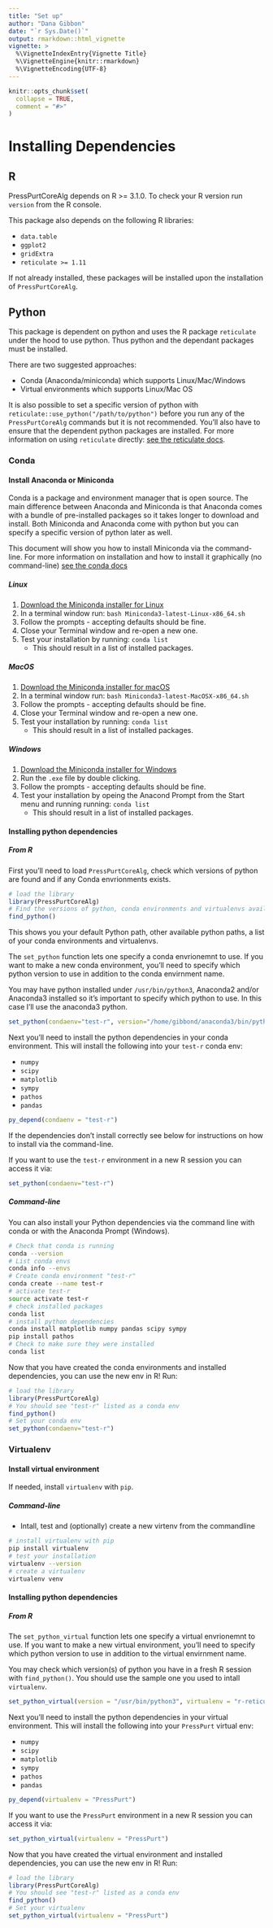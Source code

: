 ```yaml
---
title: "Set up"
author: "Dana Gibbon"
date: "`r Sys.Date()`"
output: rmarkdown::html_vignette
vignette: >
  %\VignetteIndexEntry{Vignette Title}
  %\VignetteEngine{knitr::rmarkdown}
  %\VignetteEncoding{UTF-8}
---
```


```r
knitr::opts_chunk$set(
  collapse = TRUE,
  comment = "#>"
)
```


# Installing Dependencies

## R

PressPurtCoreAlg depends on R >= 3.1.0. To check your R version run `version` from the R console.

This package also depends on the following R libraries:

* `data.table` 
* `ggplot2`
* `gridExtra`
* `reticulate >= 1.11`

If not already installed, these packages will be installed upon the installation of `PressPurtCoreAlg`.

## Python

This package is dependent on python and uses the R package `reticulate` under the hood to use python. Thus python and the dependant packages must be installed. 

There are two suggested approaches: 

* Conda (Anaconda/miniconda) which supports Linux/Mac/Windows
* Virtual environments which supports Linux/Mac OS

It is also possible to set a specific version of python with `reticulate::use_python("/path/to/python")` before you run any of the `PressPurtCoreAlg` commands but it is not recommended. You'll also have to ensure that the dependent python packages are installed. For more information on using `reticulate` directly: [see the reticulate docs](https://rstudio.github.io/reticulate/articles/python_packages.html).

### Conda

#### Install Anaconda or Miniconda 

Conda is a package and environment manager that is open source. The main difference between Anaconda and Miniconda is that Anaconda comes with a bundle of pre-installed packages so it takes longer to download and install. Both Miniconda and Anaconda come with python but you can specify a specific version of python later as well.

This document will show you how to install Miniconda via the command-line. For more information on installation and how to install it graphically (no command-line) [see the conda docs](https://docs.conda.io/projects/continuumio-conda/en/latest/user-guide/install/index.html)

##### Linux

1. [Download the Miniconda installer for Linux](https://docs.conda.io/en/latest/miniconda.html)
2. In a terminal window run: `bash Miniconda3-latest-Linux-x86_64.sh`
3. Follow the prompts - accepting defaults should be fine.
4. Close your Terminal window and re-open a new one.
5. Test your installation by running: `conda list`
    * This should result in a list of installed packages.

##### MacOS

1. [Download the Miniconda installer for macOS](https://docs.conda.io/en/latest/miniconda.html)
2. In a terminal window run: `bash Miniconda3-latest-MacOSX-x86_64.sh`
3. Follow the prompts - accepting defaults should be fine.
4. Close your Terminal window and re-open a new one.
5. Test your installation by running: `conda list`
    * This should result in a list of installed packages.

##### Windows

1. [Download the Miniconda installer for Windows](https://docs.conda.io/en/latest/miniconda.html)
2. Run the `.exe` file by double clicking.
3. Follow the prompts - accepting defaults should be fine.
5. Test your installation by opeing the Anacond Prompt from the Start menu and running running: `conda list`
    * This should result in a list of installed packages.

#### Installing python dependencies

##### From R

First you'll need to load `PressPurtCoreAlg`, check which versions of python are found and if any Conda envrionments exists.

```r
# load the library
library(PressPurtCoreAlg)
# Find the versions of python, conda environments and virtualenvs available on your machine:
find_python()

```

This shows you your default Python path, other available python paths, a list of your conda environments and virtualenvs.

The `set_python` function lets one specify a conda envrionemnt to use. If you want to make a new conda environment, you'll need to specify which python version to use in addition to the conda envirnment name.

You may have python installed under `/usr/bin/python3`, Anaconda2 and/or Anaconda3 installed so it's important to specify which python to use. In this case I'll use the anaconda3 python.

```r
set_python(condaenv="test-r", version="/home/gibbond/anaconda3/bin/python",verbose = TRUE)
```

Next you'll need to install the python dependencies in your conda environment. This will install the following into your `test-r` conda env: 

* `numpy`
* `scipy`
* `matplotlib`
* `sympy`
* `pathos`
* `pandas`

```r
py_depend(condaenv = "test-r")
```

If the dependencies don't install correctly see below for instructions on how to install via the command-line.

If you want to use the `test-r` environment in a new R session you can access it via:

```r
set_python(condaenv="test-r")
```

##### Command-line

You can also install your Python dependencies via the command line with conda or with the Anaconda Prompt (Windows).

```bash
# Check that conda is running
conda --version
# List conda envs
conda info --envs
# Create conda environment "test-r"
conda create --name test-r
# activate test-r
source activate test-r
# check installed packages
conda list
# install python dependencies
conda install matplotlib numpy pandas scipy sympy
pip install pathos
# Check to make sure they were installed
conda list
```

Now that you have created the conda environments and installed dependencies, you can use the new env in R! Run:

```r
# load the library
library(PressPurtCoreAlg)
# You should see "test-r" listed as a conda env
find_python()
# Set your conda env
set_python(condaenv="test-r")
```

### Virtualenv

#### Install virtual environment

If needed, install `virtualenv` with `pip`.

##### Command-line

* Intall, test and (optionally) create a new virtenv from the commandline

```bash
# install virtualenv with pip
pip install virtualenv
# test your installation
virtualenv --version
# create a virtualenv
virtualenv venv
```


#### Installing python dependencies

##### From R

The `set_python_virtual` function lets one specify a virtual envrionemnt to use. If you want to make a new virtual environment, you'll need to specify which python version to use in addition to the virtual envirnment name.

You may check which version(s) of python you have in a fresh R session with `find_python()`. You should use the sample one you used to intall `virtualenv`.

```r
set_python_virtual(version = "/usr/bin/python3", virtualenv = "r-reticulate", verbose = TRUE)
```

Next you'll need to install the python dependencies in your virtual environment. This will install the following into your `PressPurt` virtual env: 

* `numpy`
* `scipy`
* `matplotlib`
* `sympy`
* `pathos`
* `pandas`

```r
py_depend(virtualenv = "PressPurt")
```

If you want to use the `PressPurt` environment in a new R session you can access it via:

```r
set_python_virtual(virtualenv = "PressPurt")
```


Now that you have created the virtual environment and installed dependencies, you can use the new env in R! Run:

```r
# load the library
library(PressPurtCoreAlg)
# You should see "test-r" listed as a conda env
find_python()
# Set your virtualenv
set_python_virtual(virtualenv = "PressPurt")
```

